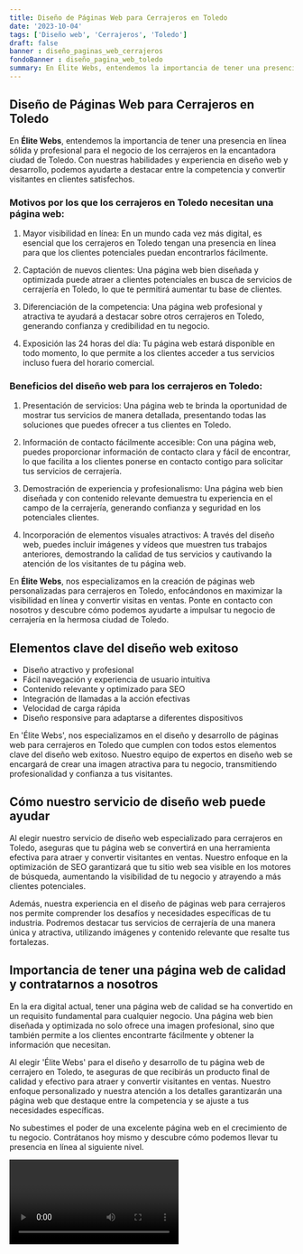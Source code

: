 ```yaml
---
title: Diseño de Páginas Web para Cerrajeros en Toledo
date: '2023-10-04'
tags: ['Diseño web', 'Cerrajeros', 'Toledo']
draft: false
banner : diseño_paginas_web_cerrajeros
fondoBanner : diseño_pagina_web_toledo
summary: En Élite Webs, entendemos la importancia de tener una presencia en línea sólida y profesional para el negocio de los cerrajeros en la encantadora ciudad de Toledo. Con nuestras habilidades y experiencia en diseño web y desarrollo, podemos ayudarte a destacar entre la competencia y convertir visitantes en clientes satisfechos.
---
```


## Diseño de Páginas Web para Cerrajeros en Toledo

En **Élite Webs**, entendemos la importancia de tener una presencia en línea sólida y profesional para el negocio de los cerrajeros en la encantadora ciudad de Toledo. Con nuestras habilidades y experiencia en diseño web y desarrollo, podemos ayudarte a destacar entre la competencia y convertir visitantes en clientes satisfechos.

### Motivos por los que los cerrajeros en Toledo necesitan una página web:

1. Mayor visibilidad en línea: En un mundo cada vez más digital, es esencial que los cerrajeros en Toledo tengan una presencia en línea para que los clientes potenciales puedan encontrarlos fácilmente.

2. Captación de nuevos clientes: Una página web bien diseñada y optimizada puede atraer a clientes potenciales en busca de servicios de cerrajería en Toledo, lo que te permitirá aumentar tu base de clientes.

3. Diferenciación de la competencia: Una página web profesional y atractiva te ayudará a destacar sobre otros cerrajeros en Toledo, generando confianza y credibilidad en tu negocio.

4. Exposición las 24 horas del día: Tu página web estará disponible en todo momento, lo que permite a los clientes acceder a tus servicios incluso fuera del horario comercial.

### Beneficios del diseño web para los cerrajeros en Toledo:

1. Presentación de servicios: Una página web te brinda la oportunidad de mostrar tus servicios de manera detallada, presentando todas las soluciones que puedes ofrecer a tus clientes en Toledo.

2. Información de contacto fácilmente accesible: Con una página web, puedes proporcionar información de contacto clara y fácil de encontrar, lo que facilita a los clientes ponerse en contacto contigo para solicitar tus servicios de cerrajería.

3. Demostración de experiencia y profesionalismo: Una página web bien diseñada y con contenido relevante demuestra tu experiencia en el campo de la cerrajería, generando confianza y seguridad en los potenciales clientes.

4. Incorporación de elementos visuales atractivos: A través del diseño web, puedes incluir imágenes y vídeos que muestren tus trabajos anteriores, demostrando la calidad de tus servicios y cautivando la atención de los visitantes de tu página web.

En **Élite Webs**, nos especializamos en la creación de páginas web personalizadas para cerrajeros en Toledo, enfocándonos en maximizar la visibilidad en línea y convertir visitas en ventas. Ponte en contacto con nosotros y descubre cómo podemos ayudarte a impulsar tu negocio de cerrajería en la hermosa ciudad de Toledo.

<GifSeo />

<Cta />

## Elementos clave del diseño web exitoso

- Diseño atractivo y profesional
- Fácil navegación y experiencia de usuario intuitiva
- Contenido relevante y optimizado para SEO
- Integración de llamadas a la acción efectivas
- Velocidad de carga rápida
- Diseño responsive para adaptarse a diferentes dispositivos

En 'Élite Webs', nos especializamos en el diseño y desarrollo de páginas web para cerrajeros en Toledo que cumplen con todos estos elementos clave del diseño web exitoso. Nuestro equipo de expertos en diseño web se encargará de crear una imagen atractiva para tu negocio, transmitiendo profesionalidad y confianza a tus visitantes.

## Cómo nuestro servicio de diseño web puede ayudar

Al elegir nuestro servicio de diseño web especializado para cerrajeros en Toledo, aseguras que tu página web se convertirá en una herramienta efectiva para atraer y convertir visitantes en ventas. Nuestro enfoque en la optimización de SEO garantizará que tu sitio web sea visible en los motores de búsqueda, aumentando la visibilidad de tu negocio y atrayendo a más clientes potenciales.

Además, nuestra experiencia en el diseño de páginas web para cerrajeros nos permite comprender los desafíos y necesidades específicas de tu industria. Podremos destacar tus servicios de cerrajería de una manera única y atractiva, utilizando imágenes y contenido relevante que resalte tus fortalezas.

## Importancia de tener una página web de calidad y contratarnos a nosotros

En la era digital actual, tener una página web de calidad se ha convertido en un requisito fundamental para cualquier negocio. Una página web bien diseñada y optimizada no solo ofrece una imagen profesional, sino que también permite a los clientes encontrarte fácilmente y obtener la información que necesitan.

Al elegir 'Élite Webs' para el diseño y desarrollo de tu página web de cerrajero en Toledo, te aseguras de que recibirás un producto final de calidad y efectivo para atraer y convertir visitantes en ventas. Nuestro enfoque personalizado y nuestra atención a los detalles garantizarán una página web que destaque entre la competencia y se ajuste a tus necesidades específicas.

No subestimes el poder de una excelente página web en el crecimiento de tu negocio. Contrátanos hoy mismo y descubre cómo podemos llevar tu presencia en línea al siguiente nivel.

<Video />

<CtaBot job='Cerrajeros' city='Toledo'/>

<Gmaps query='Toledo+españa+maps' />